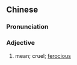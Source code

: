 {{also|恶死}}
==Chinese==
{{zh-forms|s=恶死}}

===Pronunciation===
{{zh-pron
|c=ok3 sei2
|c-t=ok1 lhei2
|cat=a
}}

===Adjective===
{{zh-adj}}

# {{lb|zh|Cantonese}} mean; cruel; [[ferocious]]